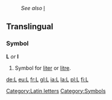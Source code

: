 :''See also'' [[l]]
==Translingual==
===Symbol===
'''L''' ''or'' '''l'''
#Symbol for [[liter]] or [[litre]].

[[Category:Latin letters]]
[[Category:Symbols]]

[[de:L]]
[[eu:L]]
[[fr:L]]
[[gl:L]]
[[ia:L]]
[[la:L]]
[[pl:L]]
[[fi:L]]